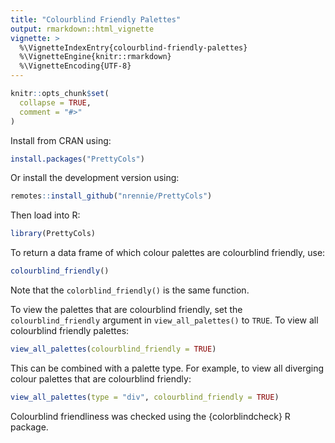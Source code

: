 ---
title: "Colourblind Friendly Palettes"
output: rmarkdown::html_vignette
vignette: >
  %\VignetteIndexEntry{colourblind-friendly-palettes}
  %\VignetteEngine{knitr::rmarkdown}
  %\VignetteEncoding{UTF-8}
---

```{r, include = FALSE}
knitr::opts_chunk$set(
  collapse = TRUE,
  comment = "#>"
)
```

Install from CRAN using:
``` {r, eval = FALSE}
install.packages("PrettyCols")
```

Or install the development version using:
``` {r, eval = FALSE}
remotes::install_github("nrennie/PrettyCols")
```

Then load into R:
```{r}
library(PrettyCols)
```

To return a data frame of which colour palettes are colourblind friendly, use:

```{r, eval = F}
colourblind_friendly()
```

Note that the `colorblind_friendly()` is the same function.

To view the palettes that are colourblind friendly, set the `colourblind_friendly` argument in `view_all_palettes()` to `TRUE`. To view all colourblind friendly palettes:

```{r, out.width = "60%", fig.align="center"}
view_all_palettes(colourblind_friendly = TRUE)
```

This can be combined with a palette type. For example, to view all diverging colour palettes that are colourblind friendly:
```{r, out.width = "60%", fig.align="center"}
view_all_palettes(type = "div", colourblind_friendly = TRUE)
```

Colourblind friendliness was checked using the {colorblindcheck} R package.

